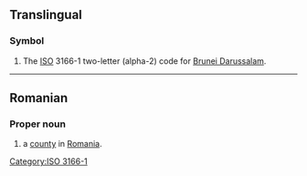{{also|bn|Bn|B.N.|.bn|bn.|Bn.}}

==Translingual==

===Symbol===
{{head|mul|symbol}}
# The [[ISO]] 3166-1 two-letter (alpha-2) code for [[Brunei Darussalam]].

[[Category:ISO 3166-1]]

----

==Romanian==

===Proper noun===
{{head|ro|proper noun}}

# {{abbreviation of|ro|Bistrița-Năsăud|dot=,}} a [[county]] in [[Romania]].